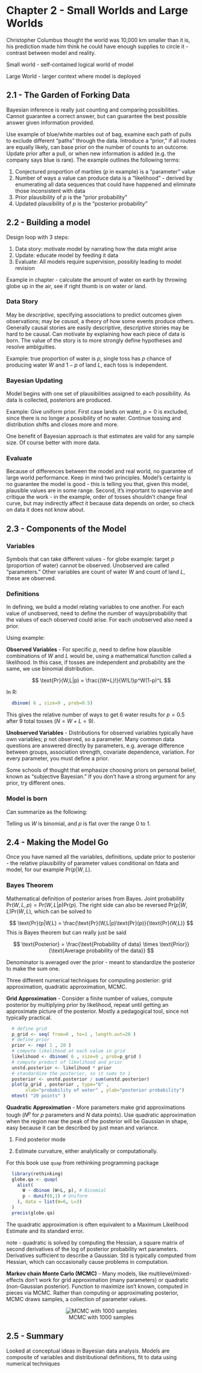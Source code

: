 # Chapter 2 - Small Worlds and Large Worlds

Christopher Columbus thought the world was 10,000 km smaller than it is, his prediction made him think he could have enough supplies to circle it - contrast between model and reality.

Small world - self-contained logical world of model

Large World - larger context where model is deployed

## 2.1 - The Garden of Forking Data

Bayesian inference is really just counting and comparing possibilities. Cannot guarantee a correct answer, but can guarantee the best possible answer given information provided.

Use example of blue/white marbles out of bag, examine each path of pulls to exclude different "paths" through the data. Introduce a "prior," if all routes are equally likely, can base prior on the number of counts to an outcome. Update prior after a pull, or when new information is added (e.g. the company says blue is rare). The example outlines the following terms:

1. Conjectured proportion of marbles ($p$ in example) is a "parameter" value
2. Number of ways a value can produce data is a "likelihood" - derived by enumerating all data sequences that could have happened and eliminate those inconsistent with data
3. Prior plausibility of $p$ is the "prior probability"
4. Updated plausibility of $p$ is the "posterior probability"

## 2.2 - Building a model

Design loop with 3 steps:

1. Data story: motivate model by narrating how the data might arise
2. Update: educate model by feeding it data
3. Evaluate: All models require supervision, possibly leading to model revision


Example in chapter - calculate the amount of water on earth by throwing globe up in the air, see if right thumb is on water or land.

### Data Story

May be _descriptive_, specifying associations to predict outcomes given observations; may be _causal_, a theory of how some events produce others. Generally causal stories are easily descriptive, descriptive stories may be hard to be causal. Can motivate by explaining how each piece of data is born. The value of the story is to more strongly define hypotheses and resolve ambiguities.

Example: true proportion of water is $p$, single toss has $p$ chance of producing water $W$ and $1-p$ of land $L$, each toss is independent.

### Bayesian Updating

Model begins with one set of plausibilities assigned to each possibility. As data is collected, posteriors are produced.

Example: Give uniform prior. First case lands on water, $p=0$ is excluded, since there is no longer a possibility of no water. Continue tossing and distribution shifts and closes more and more.

One benefit of Bayesian approach is that estimates are valid for any sample size. Of course better with more data.

### Evaluate

Because of differences between the model and real world, no guarantee of large world performance. Keep in mind two principles. Model's certainty is no guarantee the model is good - this is telling you that, given this model, plausible values are in some range. Second, it's important to supervise and critique the work - in the example, order of tosses shouldn't change final curve, but may indirectly affect it because data depends on order, so check on data it does not know about.


## 2.3 - Components of the Model

### Variables

Symbols that can take different values - for globe example: target $p$ (proportion of water) cannot be observed. Unobserved are called "parameters." Other variables are count of water $W$ and count of land $L$, these are observed.

### Definitions 

In defining, we build a model relating variables to one another. For each value of unobserved, need to define the number of ways/probability that the values of each observed could arise. For each unobserved also need a prior.

Using example:

**Observed Variables** - For specific $p$, need to define how plausible combinations of $W$ and $L$ would be, using a mathematical function called a likelihood. In this case, if tosses are independent and probability are the same, we use binomial distribution.

$$
 \text{Pr}(W,L|p) = \frac{(W+L)!}{W!L!}p^W(1-p)^L
$$

In R:
```r
  dbinom( 6 , size=9 , prob=0.5)
```

This gives the relative number of ways to get 6 water results for $p=0.5$ after 9 total tosses ($N=W+L=9$).

**Unobserved Variables** - Distributions for observed variables typically have own variables; $p$ not observed, so a parameter. Many common data questions are answered directly by parameters, e.g. average difference between groups, association strength, covariate dependence, variation. For every parameter, you must define a prior.

Some schools of thought that emphasize choosing priors on personal belief, known as "subjective Bayesian." If you don't have a strong argument for any prior, try different ones. 

### Model is born

Can summarize as the following:

\begin{align*}
 W &\sim \text{Binomial}(N,p)\\
  p &\sim \text{Uniform}(0,1)
\end{align*}


Telling us $W$ is binomial, and $p$ is flat over the range 0 to 1.

## 2.4 - Making the Model Go

Once you have named all the variables, definitions, update prior to posterior - the relative plausibility of parameter values conditional on fdata and model, for our example $\text{Pr}(p|W,L)$.

### Bayes Theorem 

Mathematical definition of posterior arises from Bayes. Joint probability $\text{Pr}(W,L,p) =\text{Pr}(W,L|p)\text{Pr}(p)$. The right side can also be reversed $\text{Pr}(p|W,L)\text{Pr}(W,L)$, which can be solved to 

$$
  \text{Pr}(p|W,L) = \frac{\text{Pr}(W,L|p)\text{Pr}(p)}{\text{Pr}(W,L)}
$$
This is Bayes theorem but can really just be said

$$
  \text{Posterior} = \frac{\text{Probability of data} \times \text{Prior}}{\text{Average probability of the data}}
$$

Denominator is averaged over the prior - meant to standardize the posterior to make the sum one.

Three different numerical techniques for computing posterior: grid approximation, quadratic approximation, MCMC.

**Grid Approximation** - Consider a finite number of values, compute posterior by multiplying prior by likelihood, repeat until getting an approximate picture of the posterior. Mostly a pedagogical tool, since not typically practical. 

```r
  # define grid
  p_grid <- seq( from=0 , to=1 , length.out=20 )
  # define prior
  prior <- rep( 1 , 20 )
  # compute likelihood at each value in grid 
  likelihood <- dbinom( 6 , size=9 , prob=p_grid )
  # compute product of likelihood and prior 
  unstd.posterior <- likelihood * prior
  # standardize the posterior, so it sums to 1 
  posterior <- unstd.posterior / sum(unstd.posterior)
  plot(p_grid , posterior , type="b" , 
       xlab="probability of water" , ylab="posterior probability")
  mtext( "20 points" )
```


**Quadratic Approximation** - More parameters make grid approximations tough ($N^p$ for $p$ parameters and $N$ data points). Use quadratic approximation when the region near the peak of the posterior will be Gaussian in shape, easy because it can be described by just mean and variance. 

1. Find posterior mode

2. Estimate curvature, either analytically or computationally.

For this book use ```quap``` from rethinking programming package

```R
  library(rethinking)
  globe.qa <- quap( 
    alist(
      W ~ dbinom (W+L, p), # Binomial
      p ~ dunif(0,1) # Uniform
    ), data = list(W=6, L=3)
  )
  precis(globe.qa)
```

The quadratic approximation is often equivalent to a Maximum Likelihood Estimate and its standard error.

note - quadratic is solved by computing the Hessian, a square matrix of second derivatives of the log of posterior probability wrt parameters. Derivatives sufficient to describe a Gaussian. Std is typically computed from Hessian, which can occasionally cause problems in computation.

**Markov chain Monte Carlo (MCMC)** - Many models, like multilevel/mixed-effects don't work for grid approximation (many parameters) or quadratic (non-Gaussian posterior). Function to maximize isn't known, computed in pieces via MCMC. Rather than computing or approximating posterior, MCMC draws samples, a collection of parameter values.

<center>
![MCMC with 1000 samples](ch2/ch2-plots/mcmc.png)
</center>

## 2.5 - Summary

Looked at conceptual ideas in Bayesian data analysis. Models are composite of variables and distributional definitions, fit to data using numerical techniques





